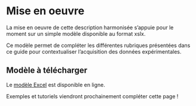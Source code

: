 # Mise en oeuvre

La mise en oeuvre de cette description harmonisée s'appuie pour le moment sur un simple modèle disponible au format xslx.

Ce modèle permet de compléter les différentes rubriques présentées dans ce guide pour contextualiser l'acquisition des données expérimentales.

## Modèle à télécharger

::: callout-important
Le [modèle Excel](https://github.com/vignevin/vitisdatacrop/blob/main/template.xlsx?raw=true) est disponible en ligne.
:::

Exemples et tutoriels viendront prochainement compléter cette page !
